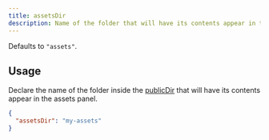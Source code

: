 ```yaml
---
title: assetsDir
description: Name of the folder that will have its contents appear in the assets panel.
---
```


Defaults to `"assets"`.

## Usage

Declare the name of the folder inside the [publicDir](./public-dir) that will have its contents appear in the assets panel.

```json filename=".triplex/config.json"
{
  "assetsDir": "my-assets"
}
```

